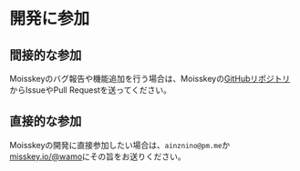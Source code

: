 # 開発に参加

## 間接的な参加

Moisskeyのバグ報告や機能追加を行う場合は、Moisskeyの[GitHubリポジトリ](https://github.com/opera7133/moisskey)からIssueやPull Requestを送ってください。

## 直接的な参加

Moisskeyの開発に直接参加したい場合は、`ainznino@pm.me`か[misskey.io/@wamo](https://misskey.io/@wamo)にその旨をお送りください。